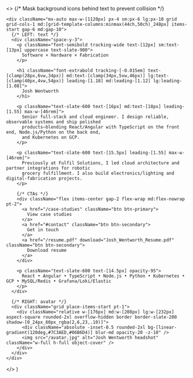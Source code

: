   <>
    {/* Mask background icons behind text to prevent collision */}
    <div className="pointer-events-none absolute inset-0 [mask-image:radial-gradient(220px_140px_at_22%_44%,transparent_0,black_60%)]" />

    <div className="mx-auto max-w-[1120px] px-4 sm:px-6 lg:px-10 grid grid-cols-1 md:[grid-template-columns:minmax(44ch,50ch)_248px] items-start gap-6 md:gap-10">
      {/* LEFT: text */}
      <div className="space-y-3">
        <p className="font-semibold tracking-wide text-[12px] sm:text-[13px] uppercase text-slate-900">
          Software × Hardware × Fabrication
        </p>

        <h1 className="font-extrabold tracking-[-0.015em] text-[clamp(28px,6vw,34px)] md:text-[clamp(34px,5vw,46px)] lg:text-[clamp(40px,4vw,54px)] leading-[1.18] md:leading-[1.12] lg:leading-[1.08]">
          Josh Wentworth
        </h1>

        <p className="text-slate-600 text-[16px] md:text-[18px] leading-[1.55] max-w-[46rem]">
          Senior full-stack and cloud engineer. I design reliable, observable systems and ship polished
          products—blending React/Angular with TypeScript on the front end, Node.js/Python on the back end,
          and Kubernetes on GCP.
        </p>

        <p className="text-slate-600 text-[15.5px] leading-[1.55] max-w-[46rem]">
          Previously at Fulfil Solutions, I led cloud architecture and partner integrations for robotic
          grocery fulfillment. I also build electronics/lighting and digital-fabrication projects.
        </p>

        {/* CTAs */}
        <div className="flex items-center gap-2 flex-wrap md:flex-nowrap pt-2">
          <a href="/case-studies" className="btn btn-primary">
            View case studies
          </a>
          <a href="#contact" className="btn btn-secondary">
            Get in touch
          </a>
          <a href="/resume.pdf" download="Josh_Wentworth_Resume.pdf" className="btn btn-secondary">
            Download resume
          </a>
        </div>

        <p className="text-slate-600 text-[14.5px] opacity-95">
          React • Angular • TypeScript • Node.js • Python • Kubernetes • GCP • MySQL/Redis • Grafana/Loki/Elastic
        </p>
      </div>

      {/* RIGHT: avatar */}
      <div className="grid place-items-start pt-1">
        <div className="relative w-[176px] md:w-[208px] lg:w-[232px] aspect-square rounded-2xl overflow-hidden border border-slate-200 shadow-[0_24px_60px_rgba(2,6,23,.10)]">
          <div className="absolute -inset-0.5 rounded-2xl bg-[linear-gradient(120deg,#7C3AED,#06B6D4)] blur-md opacity-20 -z-10" />
          <img src="/avatar.jpg" alt="Josh Wentworth headshot" className="w-full h-full object-cover" />
        </div>
      </div>
    </div>
  </>
)
